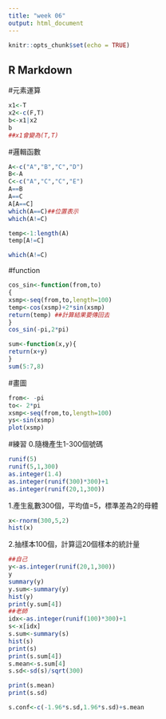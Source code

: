 ```yaml
---
title: "week 06"
output: html_document
---
```


```r
knitr::opts_chunk$set(echo = TRUE)
```

## R Markdown

#元素運算
```r

x1<-T
x2<-c(F,T)
b<-x1|x2
b
##x1會變為(T,T)


```
#邏輯函數
```r
A<-c("A","B","C","D")
B<-A
C<-c("A","C","C","E")
A==B
A==C
A[A==C]
which(A==C)##位置表示
which(A!=C)

temp<-1:length(A)
temp[A!=C]

which(A!=C)
```
#function
```r
cos_sin<-function(from,to)
{
xsmp<-seq(from,to,length=100)
temp<-cos(xsmp)+2*sin(xsmp)
return(temp) ##計算結果要傳回去
}
cos_sin(-pi,2*pi)

sum<-function(x,y){
return(x+y)
}
sum(5:7,8)
```

#畫圖
```r
from<- -pi
to<- 2*pi
xsmp<-seq(from,to,length=100)
ys<-sin(xsmp)
plot(xsmp)

```

#練習
0.隨機產生1-300個號碼
```r
runif(5)
runif(5,1,300)
as.integer(1.4)
as.integer(runif(300)*300)+1
as.integer(runif(20,1,300))
```

1.產生亂數300個，平均值=5，標準差為2的母體


```r
x<-rnorm(300,5,2)
hist(x)
```


2.抽樣本100個，計算這20個樣本的統計量

```r
##自己
y<-as.integer(runif(20,1,300))
y
summary(y)
y.sum<-summary(y)
hist(y)
print(y.sum[4])
##老師
idx<-as.integer(runif(100)*300)+1
s<-x[idx]
s.sum<-summary(s)
hist(s)
print(s)
print(s.sum[4])
s.mean<-s.sum[4]
s.sd<-sd(s)/sqrt(300)

print(s.mean)
print(s.sd)

s.conf<-c(-1.96*s.sd,1.96*s.sd)+s.mean

```

